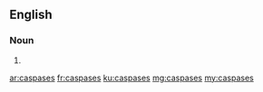 ==English==

===Noun===
{{head|en}}

# {{plural of|caspase}}

[[ar:caspases]]
[[fr:caspases]]
[[ku:caspases]]
[[mg:caspases]]
[[my:caspases]]